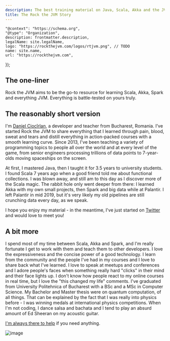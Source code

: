 ```yaml
---
description: The best training material on Java, Scala, Akka and the JVM, on the whole damn web.
title: The Rock the JVM Story
---
```



    "@context": "https://schema.org",
    "@type": "Organization",
    description: frontmatter.description,
    legalName: site.legalName,
    logo: "https://rockthejvm.com/logos/rtjvm.png", // TODO
    name: site.name,
    url: "https://rockthejvm.com",
});

<InformationalLayout description={frontmatter.description} structuredData={structuredData} title={frontmatter.title}>

## The one-liner

Rock the JVM aims to be the go-to resource for learning Scala, Akka, Spark and everything JVM. Everything is battle-tested on yours truly.

## The reasonably short version

I'm [Daniel Ciocîrlan](https://danielciocirlan.com), a developer and teacher from Bucharest, Romania. I've started Rock the JVM to share everything that I learned through pain, blood, sweat and tears and distill everything in action-packed courses with a smooth learning curve. Since 2013, I've been teaching a variety of programming topics to people all over the world and at every level of the game, from senior engineers processing trillions of data points to 7-year-olds moving spaceships on the screen.

At first, I mastered Java, then I taught it for 3.5 years to university students. I found Scala 7 years ago when a good friend told me about functional collections. I was blown away, and still am to this day as I discover more of the Scala magic. The rabbit hole only went deeper from there: I learned Akka with my own small projects, then Spark and big data while at Palantir. I left Palantir in mid 2019, but it's very likely my old pipelines are still crunching data every day, as we speak.

I hope you enjoy my material - in the meantime, I've just started on [Twitter](https://x.com/@rockthejvm) and would love to meet you!

## A bit more

I spend most of my time between Scala, Akka and Spark, and I'm really fortunate I get to work with them and teach them to other developers. I love the expressiveness and the concise power of a good technology. I learn from the community and the people I've had in my courses and I love to share back what I've learned. I love to speak at meetups and conferences and I adore people's faces when something really hard "clicks" in their mind and their face lights up. I don't know how people react to my online courses in real time, but I love the "this changed my life" comments. I've graduated from University Politehnica of Bucharest with a BSc and a MSc in Computer Science. My Bachelor and Master thesis were on quantum computation, of all things. That can be explained by the fact that I was really into physics before - I was winning medals at international physics competitions. When I'm not coding, I dance salsa and bachata and I tend to play an absurd amount of Ed Sheeran on my acoustic guitar.

[I'm always there to help](/contact) if you need anything.

![image](@/images/daniel-ciocirlan.jpeg)

</InformationalLayout>
